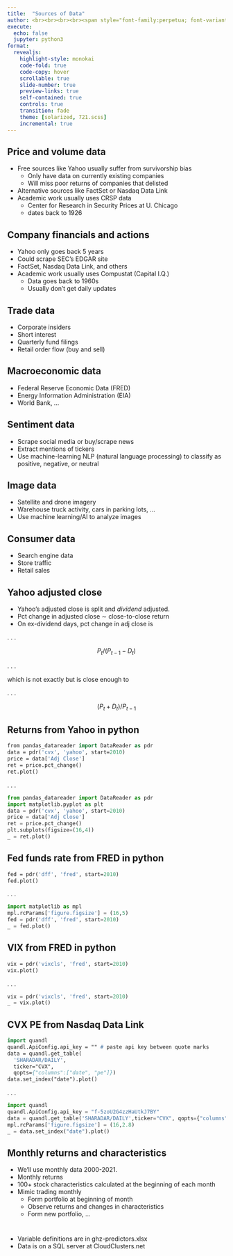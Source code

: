 ```yaml
---
title:  "Sources of Data"
author: <br><br><br><br><span style="font-family:perpetua; font-variant:small-caps; color:#606060;">Kerry Back</span><br><br><img src="RiceBusiness-transparent-logo-sm.png"  height=80>
execute:
  echo: false
  jupyter: python3
format: 
  revealjs:
    highlight-style: monokai
    code-fold: true
    code-copy: hover
    scrollable: true
    slide-number: true
    preview-links: true
    self-contained: true
    controls: true
    transition: fade
    theme: [solarized, 721.scss]
    incremental: true
---
```



## Price and volume data

- Free sources like Yahoo usually suffer from survivorship bias
  - Only have data on currently existing companies
  - Will miss poor returns of companies that delisted
- Alternative sources like FactSet or Nasdaq Data Link
- Academic work usually uses CRSP data
  - Center for Research in Security Prices at U. Chicago
  - dates back to 1926


## Company financials and actions

- Yahoo only goes back 5 years
- Could scrape SEC's EDGAR site
- FactSet, Nasdaq Data Link, and others
- Academic work usually uses Compustat (Capital I.Q.)
  - Data goes back to 1960s
  - Usually don't get daily updates

## Trade data

- Corporate insiders
- Short interest
- Quarterly fund filings
- Retail order flow (buy and sell)

## Macroeconomic data

- Federal Reserve Economic Data (FRED)
- Energy Information Administration (EIA)
- World Bank, ...

## Sentiment data

- Scrape social media or buy/scrape news
- Extract mentions of tickers
- Use machine-learning NLP (natural language processing) to classify as positive, negative, or neutral

## Image data

- Satellite and drone imagery
- Warehouse truck activity, cars in parking lots, ...
- Use machine learning/AI to analyze images

## Consumer data

- Search engine data
- Store traffic
- Retail sales


## Yahoo adjusted close

- Yahoo's adjusted close is split and *dividend* adjusted.
- Pct change in adjusted close $\sim$ close-to-close return
- On ex-dividend days, pct change in adj close is

. . .

$$P_t / (P_{t-1}-D_t)$$

. . .

which is not exactly but is close enough to

. . .

$$(P_t + D_t)/P_{t-1}$$



## Returns from Yahoo in python

```.p
from pandas_datareader import DataReader as pdr
data = pdr('cvx', 'yahoo', start=2010)
price = data['Adj Close']
ret = price.pct_change()
ret.plot()
```

. . .

```python
from pandas_datareader import DataReader as pdr
import matplotlib.pyplot as plt
data = pdr('cvx', 'yahoo', start=2010)
price = data['Adj Close']
ret = price.pct_change()
plt.subplots(figsize=(16,4))
_ = ret.plot()
```

## Fed funds rate from FRED in python

```p
fed = pdr('dff', 'fred', start=2010)
fed.plot()
```

. . .

```python

import matplotlib as mpl
mpl.rcParams['figure.figsize'] = (16,5)
fed = pdr('dff', 'fred', start=2010)
_ = fed.plot()
```

## VIX from FRED in python

```p
vix = pdr('vixcls', 'fred', start=2010)
vix.plot()
```

. . .

```python

vix = pdr('vixcls', 'fred', start=2010)
_ = vix.plot()
```


## CVX PE from Nasdaq Data Link

```.p
import quandl
quandl.ApiConfig.api_key = "" # paste api key between quote marks
data = quandl.get_table(
  'SHARADAR/DAILY',
  ticker="CVX", 
  qopts={"columns":["date", "pe"]})
data.set_index("date").plot()
```

. . .

```python
import quandl
quandl.ApiConfig.api_key = "f-5zoU2G4zzHaUtkJ7BY"
data = quandl.get_table('SHARADAR/DAILY',ticker="CVX", qopts={"columns":["date", "pe"]})
mpl.rcParams['figure.figsize'] = (16,2.8)
_ = data.set_index("date").plot()
```

## Monthly returns and characteristics

- We'll use monthly data 2000-2021.
- Monthly returns
- 100+ stock characteristics calculated at the beginning of each month
- Mimic trading monthly
  - Form portfolio at beginning of month
  - Observe returns and changes in characteristics
  - Form new portfolio, ...

#

- Variable definitions are in ghz-predictors.xlsx
- Data is on a SQL server at CloudClusters.net